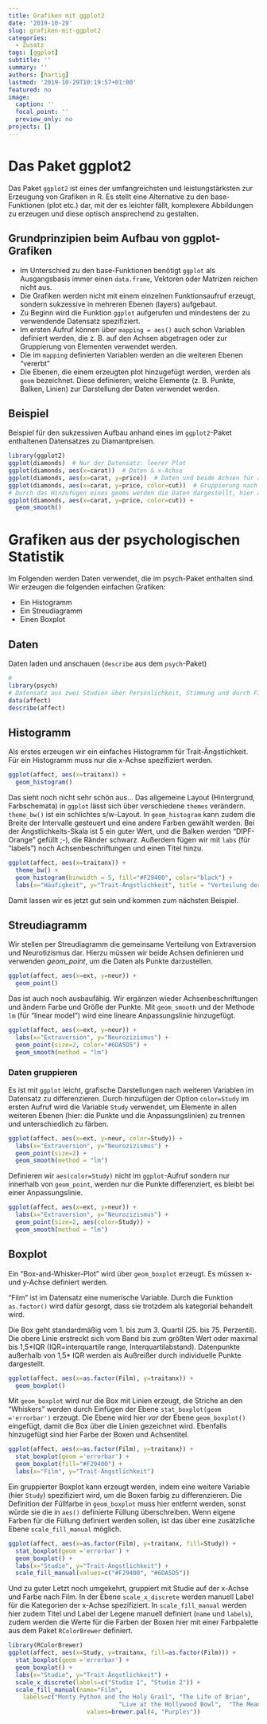 ```yaml
---
title: Grafiken mit ggplot2
date: '2019-10-29'
slug: grafiken-mit-ggplot2
categories:
  - Zusatz
tags: [ggplot]
subtitle: ''
summary: ''
authors: [hartig]
lastmod: '2019-10-29T10:19:57+01:00'
featured: no
image:
  caption: ''
  focal_point: ''
  preview_only: no
projects: []
---
```


# Das Paket ggplot2

Das Paket `ggplot2` ist eines der umfangreichsten und leistungstärksten zur Erzeugung von Grafiken in R. Es stellt eine Alternative zu den base-Funktionen (plot etc.) dar, mit der es leichter fällt, komplexere Abbildungen zu erzeugen und diese optisch ansprechend zu gestalten.

## Grundprinzipien beim Aufbau von ggplot-Grafiken
* Im Unterschied zu den base-Funktionen benötigt `ggplot` als Ausgangsbasis immer einen `data.frame`, Vektoren oder Matrizen reichen nicht aus.
* Die Grafiken werden nicht mit einem einzelnen Funktionsaufruf erzeugt, sondern sukzessive in mehreren Ebenen (layers) aufgebaut.
* Zu Beginn wird die Funktion `ggplot` aufgerufen und mindestens der zu verwendende Datensatz spezifiziert. 
* Im ersten Aufruf können über `mapping = aes()` auch schon Variablen definiert werden, die z. B. auf den Achsen abgetragen oder zur Gruppierung von Elementen verwendet werden.
* Die im `mapping` definierten Variablen werden an die weiteren Ebenen "vererbt"
* Die Ebenen, die einem erzeugten plot hinzugefügt werden, werden als `geom` bezeichnet. Diese definieren, welche Elemente (z. B. Punkte, Balken, Linien) zur Darstellung der Daten verwendet werden.

## Beispiel
Beispiel für den sukzessiven Aufbau anhand eines im `ggplot2`-Paket enthaltenen Datensatzes zu Diamantpreisen. 
```r
library(ggplot2)
ggplot(diamonds)  # Nur der Datensatz: leerer Plot
ggplot(diamonds, aes(x=carat))  # Daten & x-Achse
ggplot(diamonds, aes(x=carat, y=price))  # Daten und beide Achsen für alle folgenden Ebenen definiert
ggplot(diamonds, aes(x=carat, y=price, color=cut))  # Gruppierung nach "cut", in den Ebenen hinzugefügte Elemente werden dann unterschiedlich gefärbt.
# Durch das Hinzufügen eines geoms werden die Daten dargestellt, hier als geglättete Linie
ggplot(diamonds, aes(x=carat, y=price, color=cut)) +
  geom_smooth()
```

# Grafiken aus der psychologischen Statistik
Im Folgenden werden Daten verwendet, die im psych-Paket enthalten sind. Wir erzeugen die folgenden einfachen Grafiken:

* Ein Histogramm
* Ein Streudiagramm
* Einen Boxplot

## Daten
Daten laden und anschauen (`describe` aus dem `psych`-Paket)
```r
# 
library(psych)
# Datensatz aus zwei Studien über Persönlichkeit, Stimmung und durch Filmen uínduzierte affektive Zustände
data(affect)
describe(affect)
```

## Histogramm
Als erstes erzeugen wir ein einfaches Histogramm für Trait-Ängstlichkeit. Für ein Histogramm muss nur die x-Achse spezifiziert werden.
```r
ggplot(affect, aes(x=traitanx)) + 
  geom_histogram()
```

Das sieht noch nicht sehr schön aus... Das allgemeine Layout (Hintergrund, Farbschemata) in `ggplot` lässt sich über verschiedene `themes` verändern. `theme_bw()` ist ein schlichtes s/w-Layout. In `geom_histogram` kann zudem die Breite der Intervalle gesteuert und eine andere Farben gewählt werden. Bei der Ängstlichkeits-Skala ist 5 ein guter Wert, und die Balken werden "DIPF-Orange" gefüllt ;-), die Ränder schwarz. Außerdem fügen wir mit `labs` (für "labels") noch Achsenbeschriftungen und einen Titel hinzu.

```r
ggplot(affect, aes(x=traitanx)) + 
  theme_bw() +
  geom_histogram(binwidth = 5, fill="#F29400", color="black") +
  labs(x="Häufigkeit", y="Trait-Ängstlichkeit", title = "Verteilung der Trait-Ängstlichkeit")
```

Damit lassen wir es jetzt gut sein und kommen zum nächsten Beispiel.

## Streudiagramm
Wir stellen per Streudiagramm die gemeinsame Verteilung von Extraversion und Neurotizismus dar. Hierzu müssen wir beide Achsen definieren und verwenden *geom_point*, um die Daten als Punkte darzustellen.
```r
ggplot(affect, aes(x=ext, y=neur)) +
  geom_point()
```

Das ist auch noch ausbaufähig. Wir ergänzen wieder Achsenbeschriftungen und ändern Farbe und Größe der Punkte. Mit `geom_smooth` und der Methode `lm` (für "linear model") wird eine lineare Anpassungslinie hinzugefügt.
```r
ggplot(affect, aes(x=ext, y=neur)) +
  labs(x="Extraversion", y="Neurozizismus") +
  geom_point(size=2, color="#6DA5D5") +
  geom_smooth(method = "lm")
```

### Daten gruppieren
Es ist mit `ggplot` leicht, grafische Darstellungen nach weiteren Variablen im Datensatz zu differenzieren. Durch hinzufügen der Option `color=Study` im ersten Aufruf wird die Variable `Study` verwendet, um Elemente in allen weiteren Ebenen (hier: die Punkte und die Anpassungslinien) zu trennen und unterschiedlich zu färben.

```r
ggplot(affect, aes(x=ext, y=neur, color=Study)) +
  labs(x="Extraversion", y="Neurozizismus") +
  geom_point(size=2) +
  geom_smooth(method = "lm")
```

Definieren wir `aes(color=Study)` nicht im `ggplot`-Aufruf sondern nur innerhalb von `geom_point`, werden nur die Punkte differenziert, es bleibt bei einer Anpassungslinie.

```r
ggplot(affect, aes(x=ext, y=neur)) +
  labs(x="Extraversion", y="Neurozizismus") +
  geom_point(size=2, aes(color=Study)) +
  geom_smooth(method = "lm")
```

## Boxplot
Ein "Box-and-Whisker-Plot" wird über `geom_boxplot` erzeugt. Es müssen x- und y-Achse definiert werden.

"Film" ist im Datensatz eine numerische Variable. Durch die Funktion `as.factor()` wird dafür gesorgt, dass sie trotzdem als kategorial behandelt wird.

Die Box geht standardmäßig vom 1. bis zum 3. Quartil (25. bis 75. Perzentil). Die obere Linie erstreckt sich vom Band bis zum größten Wert oder maximal bis 1,5\*IQR (IQR=interquartile range, Interquartilabstand). Datenpunkte außerhalb von 1,5\* IQR werden als Außreißer durch individuelle Punkte dargestellt.


```r
ggplot(affect, aes(x=as.factor(Film), y=traitanx)) +
  geom_boxplot()
```

Mit `geom_boxplot` wird nur die Box mit Linien erzeugt, die Striche an den "Whiskers" werden durch Einfügen der Ebene `stat_boxplot(geom ='errorbar')` erzeugt. Die Ebene wird hier *vor* der Ebene `geom_boxplot()` eingefügt, damit die Box über die Linien gezeichnet wird. Ebenfalls hinzugefügt sind hier Farbe der Boxen und Achsentitel.

```r
ggplot(affect, aes(x=as.factor(Film), y=traitanx)) +
  stat_boxplot(geom ='errorbar') +
  geom_boxplot(fill="#F29400") +
  labs(x="Film", y="Trait-Ängstlichkeit")
```

Ein gruppierter Boxplot kann erzeugt werden, indem eine weitere Variable (hier `Study`) spezifiziert wird, um die Boxen farbig zu differenzieren. Die Definition der Füllfarbe in `geom_boxplot` muss hier entfernt werden, sonst würde sie die in `aes()` definierte Füllung überschreiben. Wenn eigene Farben für die Füllung definiert werden sollen, ist das über eine zusätzliche Ebene `scale_fill_manual` möglich.

```r
ggplot(affect, aes(x=as.factor(Film), y=traitanx, fill=Study)) +
  stat_boxplot(geom ='errorbar') +
  geom_boxplot() +
  labs(x="Studie", y="Trait-Ängstlichkeit") +
  scale_fill_manual(values=c("#F29400", "#6DA5D5"))
```

Und zu guter Letzt noch umgekehrt, gruppiert mit Studie auf der x-Achse und Farbe nach Film. In der Ebene `scale_x_discrete` werden manuell Label für die Kategorien der x-Achse spezifiziert. In `scale_fill_manual` werden hier zudem Titel und Label der Legene manuell definiert (`name` und `labels`), zudem werden die Werte für die Farben der Boxen hier mit einer Farbpalette aus dem Paket `RColorBrewer` definiert. 

```r
library(RColorBrewer)
ggplot(affect, aes(x=Study, y=traitanx, fill=as.factor(Film))) +
  stat_boxplot(geom ='errorbar') +
  geom_boxplot() +
  labs(x="Studie", y="Trait-Ängstlichkeit") +
  scale_x_discrete(labels=c("Studie 1", "Studie 2")) +
  scale_fill_manual(name="Film",
    labels=c("Monty Python and the Holy Grail", "The Life of Brian",
                               "Live at the Hollywood Bowl",  "The Meaning of Life"),
                      values=brewer.pal(4, "Purples"))
```


